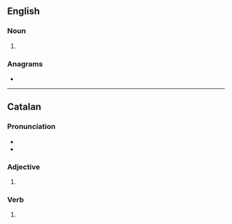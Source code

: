 ==English==

===Noun===
{{head|en|noun form}}

# {{plural of|tallat|lang=en}}

===Anagrams===
* {{anagrams|en|a=aallstt|atlatls}}

----

==Catalan==

===Pronunciation===
* {{ca-IPA}}
* {{rhymes|ats|lang=ca}}

===Adjective===
{{head|ca|adjective form}}

# {{inflection of|tallat||m|p|lang=ca}}

===Verb===
{{head|ca|past participle|g=m-p}}

# {{ca-verb form of|g=mpl|m=ptc|t=past|tallar}}